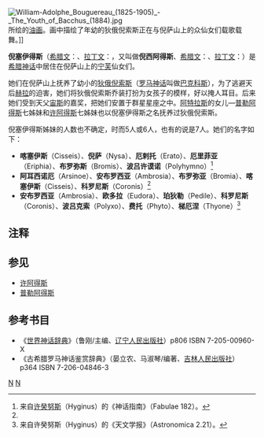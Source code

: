 {{expand|time=2013-10-30T05:53:09+00:00}}
[[File:William-Adolphe_Bouguereau_(1825-1905)_-_The_Youth_of_Bacchus_(1884).jpg|thumb]]所绘的[[油画|油画]]。画中描绘了年幼的狄俄倪索斯正在与倪萨山上的众仙女们载歌载舞。]]

'''倪塞伊得斯'''（[[希腊文|希腊文]]：{{lang|el|Νυσειδες}}、[[拉丁文|拉丁文]]：{{lang|la|Nyseides}}，又叫做'''倪西阿得斯'''、[[希腊文|希腊文]]：{{lang|el|Νυσιαδες}}、[[拉丁文|拉丁文]]：{{lang|la|Nysiades}}）是[[希腊神话|希腊神话]]中居住在倪萨山上的[[宁芙|宁芙]]仙女们。

她们在倪萨山上抚养了幼小的[[狄俄倪索斯|狄俄倪索斯]]（[[罗马神话|罗马神话]]叫做[[巴克科斯|巴克科斯]]），为了逃避天后[[赫拉|赫拉]]的迫害，她们将狄俄倪索斯乔装打扮为女孩子的模样，好以掩人耳目。后来她们受到天父[[宙斯|宙斯]]的嘉奖，把她们安置于群星星座之中。[[阿特拉斯|阿特拉斯]]的女儿—[[普勒阿得斯|普勒阿得斯]]七姊妹和[[许阿得斯|许阿得斯]]七姊妹也以倪塞伊得斯之名抚养过狄俄倪索斯。

倪塞伊得斯姊妹的人数也不确定，时而5人或6人，也有的说是7人。她们的名字如下：
*'''喀塞伊斯'''（Cisseis）、'''倪萨'''（Nysa）、'''厄剌托'''（Erato）、'''厄里菲亚'''（Eriphia）、'''布罗弥斯'''（Bromis）、'''波吕许谟诺'''（Polyhymno）<ref name="excite01">来自[[许癸努斯|许癸努斯]]（Hyginus）的《神话指南》（Fabulae 182）。</ref>
*'''阿耳西诺厄'''（Arsinoe）、'''安布罗西亚'''（Ambrosia）、'''布罗弥亚'''（Bromia）、'''喀塞伊斯'''（Cisseis）、'''科罗尼斯'''（Coronis）<ref name="excite01"></ref>
*'''安布罗西亚'''（Ambrosia）、'''欧多拉'''（Eudora）、'''珀狄勒'''（Pedile）、'''科罗尼斯'''（Coronis）、'''波吕克索'''（Polyxo）、'''费托'''（Phyto）、'''梯厄涅'''（Thyone）<ref>来自许癸努斯（Hyginus）的《天文学报》（Astronomica 2.21）。</ref>

== 注释 ==
{{reflist}}

==参见==
*[[许阿得斯|许阿得斯]]
*[[普勒阿得斯|普勒阿得斯]]

== 参考书目 ==
*《[[世界神话辞典|世界神话辞典]]》（鲁刚/主编、[[辽宁人民出版社|辽宁人民出版社]]）p806 ISBN 7-205-00960-X  
*《古希腊罗马神话鉴赏辞典》（晏立农、马淑琴/编著、[[吉林人民出版社|吉林人民出版社]]）p364 ISBN 7-206-04846-3

{{宁芙}}

[[Category:宁芙|N]]
[[Category:山神|N]]